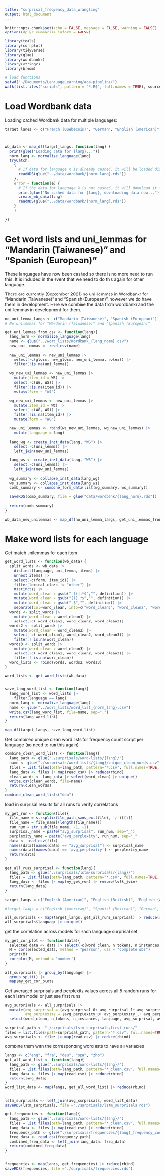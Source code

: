 ```yaml
---
title: "surprisal_frequency_data_wrangling"
output: html_document
---
```


```r
knitr::opts_chunk$set(echo = FALSE, message = FALSE, warning = FALSE)
options(dplyr.summarise.inform = FALSE)

library(tools)
library(corrplot)
library(tidyverse)
library(glue)
library(wordbankr)
library(stringr)
library(broom)

# load functions
setwd("~/Documents/LanguageLearning/aoa-pipeline/")
walk(list.files("scripts", pattern = "*.R$", full.names = TRUE), source)

```


# Load Wordbank data

Loading cached Wordbank data for multiple languages:
```r
target_langs <- c("French (Quebecois)", "German", "English (American)", "Spanish (Mexican)","Mandarin (Beijing)", "French (French)", "English (Australian)", "English (British)", "Mandarin (Taiwanese)", "Spanish (European)" )



wb_data <- map_df(target_langs, function(lang) {
  print(glue("Loading data for {lang}..."))
  norm_lang <- normalize_language(lang)
  tryCatch( 
    {
      # If data for language X is already cashed, it will be loaded directly into the workspace
      readRDS(glue("../data/wordbank/{norm_lang}.rds"))
    },
    error = function(e) {
      # If the data for language X is not cashed, it will download it for all available instruments types, cashe the data for future use and then load it into the workspace
      print(glue("No cashed data for {lang}, downloading data now..."))
      create_wb_data(lang)
      readRDS(glue("../data/wordbank/{norm_lang}.rds"))
    }
    )

})

```

# Get word lists and uni_lemmas for "Mandarin (Taiwanese)" and "Spanish (European)"
These languages have now been cashed so there is no more need to run this. It is included in the event that we need to do this again for other language.

There are currently (September 2021) no uni-lemmas in Wordbankr for "Mandarin (Taiwanese)" and "Spanish (European)", however we do have them in development. Here we combine the data from wordbankr and the uni-lemmas in development for them.

```r

no_uni_lemma_langs <- c("Mandarin (Taiwanese)", "Spanish (European)")
# No unilemmas for "Mandarin (Taiwanese)" and "Spanish (European)" 

get_uni_lemmas_from_csv <- function(lang){
  lang_norm <- normalize_language(lang)
  name <- glue("../word_lists/Wordbank_{lang_norm}.csv")
  new_uni_lemmas <- read_csv(name)
  
  new_uni_lemmas <- new_uni_lemmas |>
    select(-c(gloss, new_gloss, new_uni_lemma, notes)) |>
    filter(!is.na(uni_lemma))
  
  ws_new_uni_lemmas <- new_uni_lemmas |>
    mutate(item_id = WS) |>
    select(-c(WG, WS)) |>
    filter(!is.na(item_id)) |>
    mutate(form = "WS")
  
  wg_new_uni_lemmas <- new_uni_lemmas |>
    mutate(item_id = WG) |>
    select(-c(WG, WS)) |>
    filter(!is.na(item_id)) |>
    mutate(form = "WG")
  
  new_uni_lemmas <- rbind(ws_new_uni_lemmas, wg_new_uni_lemmas) |>
    mutate(language = lang)
  
  lang_wg <- create_inst_data(lang, "WG") |>
    select(-c(uni_lemma)) |>
    left_join(new_uni_lemmas)

  lang_ws <- create_inst_data(lang, "WS") |>
    select(-c(uni_lemma)) |>
    left_join(new_uni_lemmas)
  
  wg_summary <- collapse_inst_data(lang_wg)
  ws_summary <- collapse_inst_data(lang_ws)
  comb_summary <- combine_form_data(list(wg_summary, ws_summary))
  
  saveRDS(comb_summary, file = glue("data/wordbank/{lang_norm}.rds"))
  
  return(comb_summary)
}

wb_data_new_unilemmas <- map_df(no_uni_lemma_langs, get_uni_lemmas_from_csv)

```

# Make word lists for each language

Get match unilemmas for each item
```r

get_word_lists <- function(wb_data) {
  split_words <- wb_data |>
    distinct(language, uni_lemma, items) |>
    unnest(items) |>
    select(-c(form, item_id)) |>
    filter(lexical_class != "other") |>
    distinct() |>
    mutate(word_clean = gsub(" [(].*$","", definition)) |>
    mutate(word_clean = gsub("[(].*$","", definition)) |>
    mutate(word_clean = gsub(" $","", definition)) |>
    separate(col=word_clean, into=c("word_clean1", "word_clean2", "word_clean3"), sep="/")
  words <- split_words |>
    mutate(word_clean = word_clean1) |>
    select(-c( word_clean1, word_clean2, word_clean3))
  words2 <- split_words |>
    mutate(word_clean = word_clean2) |>
    select(-c( word_clean1, word_clean2, word_clean3)) |>
    filter(! is.na(word_clean))
  words3 <- split_words |>
    mutate(word_clean = word_clean3) |>
    select(-c( word_clean1, word_clean2, word_clean3)) |>
    filter(! is.na(word_clean))  
  word_lists <- rbind(words, words2, words3)
}

word_lists <- get_word_lists(wb_data)


save_lang_word_list <- function(lang){
  lang_word_list <- word_lists |>
    filter(language == lang)
  norm_lang <- normalize_language(lang)
  name <- glue("../word_lists/word_list_{norm_lang}.csv")
  write.csv(lang_word_list, file=name, sep=",")
  return(lang_word_list)
}

map_df(target_langs, save_lang_word_list)
```


Get combined unique clean word lists for frequency count script per language (no need to run this again)
```r
combine_clean_word_lists <- function(lang){
  lang_path <- glue("./surprisals/word-lists/{lang}/")
  name <- glue("./surprisals/word-lists/{lang}/unique_clean_words.csv")
  files = list.files(path=lang_path, pattern="*.csv", full.names=TRUE, recursive=FALSE)
  lang_data <- files |> map(read_csv) |> reduce(rbind)
  clean_words <- lang_data |> select(word_clean) |> unique()
  write.csv(clean_words, file=name)
  return(clean_words)
}
combine_clean_word_lists("deu")
```


load in surprisal results for all runs to verify correlations
```r

my_get_run <- function(file){
  file_name = strsplit(file_path_sans_ext(file), "/")[[1]]
  file_name = file_name[(length(file_name))]
  run_num = str_sub(file_name, -1, -1)
  surprisal_name = paste("avg_surprisal", run_num, sep="_")
  perplexity_name = paste("avg_perplexity", run_num, sep="_")
  data <- read_csv(file)
  names(data)[names(data) == "avg_surprisal"] <- surprisal_name
  names(data)[names(data) == "avg_perplexity"] <- perplexity_name
  return(data)
}

get_all_runs_surprisal <- function(lang){
  lang_path <- glue("./surprisals/lstm-surprisals/{lang}/")
  files = list.files(path=lang_path, pattern="*.csv", full.names=TRUE, recursive=FALSE)
  lang_data <- files |> map(my_get_run) |> reduce(left_join)
  return(lang_data)
}

target_langs = c("English (American)", "English (British)", "English (Australian)", "Spanish (Mexican)", "Spanish (European)", "German", "Mandarin (Beijing)", "Mandarin (Taiwanese)", "French (Quebecois)", "French (French)")

#target_langs = c("English (American)", "Spanish (Mexican)", "German", "Mandarin (Beijing)", "French (French)")

all_surprisals <- map(target_langs, get_all_runs_surprisal) |> reduce(rbind)
all_surprisals$language |> unique()


```

get the correlation across models for each language surprisal set 

```r

my_get_cor_plot <- function(data){
  selected_data <- data |> select(-c(word_clean, n_tokens, n_instances, language))
  M = cor(selected_data, method = "pearson", use = "complete.obs")
  print(M)
  corrplot(M, method = 'number')
}

all_surprisals |> group_by(language) |> 
  group_split() |>
  map(my_get_cor_plot)

```

Get averaged surprisals and perplexity values across all 5 random runs for each lstm model or just use first runs
```r
avg_surprisals <- all_surprisals |> 
  mutate(avg_surprisal = (avg_surprisal_0+ avg_surprisal_1+ avg_surprisal_2)/3,
         avg_perplexity = (avg_perplexity_0+ avg_perplexity_1+ avg_perplexity_2)/3) |>
  select(word_clean, n_tokens, n_instances, language, avg_surprisal, avg_perplexity)

```

```r
surprisal_path <- "./surprisals/lstm-surprisals/first_runs/"
files = list.files(path=surprisal_path, pattern="*.csv", full.names=TRUE, recursive=FALSE)
avg_surprisals <- files |> map(read_csv) |> reduce(rbind)
```

combine them with the corresponding word lists to have all variables
```r
langs <- c("eng", "fra", "deu", "spa", "zho")
get_all_word_list <- function(lang){
  lang_path <- glue("./surprisals/word-lists/{lang}/")
  files = list.files(path=lang_path, pattern="*_clean.csv", full.names=TRUE, recursive=FALSE)
  lang_data <- files |> map(read_csv) |> reduce(rbind)
  return(lang_data)
}
word_list_data <- map(langs, get_all_word_list) |> reduce(rbind)


lstm_surprisals <- left_join(avg_surprisals, word_list_data)
saveRDS(lstm_surprisals, file ="./surprisals/lstm_surprisals.rds")

```

```r

get_frequencies <- function(lang){
  lang_path <- glue("./surprisals/word-lists/{lang}/")
  files = list.files(path=lang_path, pattern="*_clean.csv", full.names=TRUE, recursive=FALSE)
  lang_data <- files |> map(read_csv) |> reduce(rbind)
  frequency_path <- glue("./surprisals/frequencies/{lang}_frequency_counts.csv")
  freq_data <- read_csv(frequency_path)
  combined_freq_data <- left_join(lang_data, freq_data)
  return(combined_freq_data)
}


frequencies <- map(langs, get_frequencies) |> reduce(rbind)
saveRDS(frequencies, file ="./surprisals/frequencies.rds")

```
